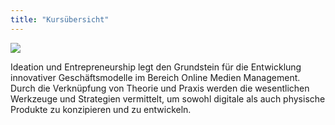```yaml
---
title: "Kursübersicht"
---
```


![](/images/logo.png)


Ideation und Entrepreneurship legt den Grundstein für die Entwicklung innovativer Geschäftsmodelle im Bereich Online Medien Management. Durch die Verknüpfung von Theorie und Praxis werden die wesentlichen Werkzeuge und Strategien vermittelt, um sowohl digitale als auch physische Produkte zu konzipieren und zu entwickeln. 


